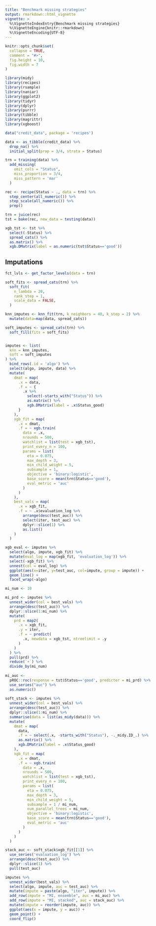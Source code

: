 ```yaml
---
title: "Benchmark missing strategies"
output: rmarkdown::html_vignette
vignette: >
  %\VignetteIndexEntry{Benchmark missing strategies}
  %\VignetteEngine{knitr::rmarkdown}
  %\VignetteEncoding{UTF-8}
---
```


```r

knitr::opts_chunk$set(
  collapse = TRUE,
  comment = "#>",
  fig.height = 10,
  fig.width = 7
)

```

```r

library(midy)
library(recipes)
library(rsample)
library(naniar)
library(ggplot2)
library(tidyr)
library(dplyr)
library(purrr)
library(tibble)
library(magrittr)
library(xgboost)

```

```r

data("credit_data", package = 'recipes')

data <- as_tibble(credit_data) %>% 
  drop_na() %>% 
  initial_split(prop = 3/4, strata = Status)

trn = training(data) %>% 
  add_missing(
    omit_cols = "Status",
    miss_proportion = 3/4,
    miss_pattern = 'mar'
  )

rec <- recipe(Status ~ ., data = trn) %>% 
  step_center(all_numeric()) %>%
  step_scale(all_numeric()) %>% 
  prep()

trn = juice(rec)
tst = bake(rec, new_data = testing(data))

xgb_tst <- tst %>% 
  select(-Status) %>% 
  spread_cats() %>%
  as.matrix() %>% 
  xgb.DMatrix(label = as.numeric(tst$Status=='good'))

```

## Imputations

```r

fct_lvls <- get_factor_levels(data = trn)

soft_fits <- spread_cats(trn) %>% 
  soft_fit(
    n_lambda = 20, 
    rank_step = 1, 
    scale_data = FALSE,
  ) 

knn_imputes <- knn_fit(trn, k_neighbors = 40, k_step = 2) %>% 
  mutate(data=map(data, spread_cats))

soft_imputes <- spread_cats(trn) %>% 
  soft_fill(fits = soft_fits)


imputes <- list(
  knn = knn_imputes,
  soft = soft_imputes
) %>% 
  bind_rows(.id = 'algo') %>% 
  select(algo, impute, data) %>% 
  mutate(
    dmat = map(
      .x = data,
      .f = ~ {
        .x %>% 
          select(-starts_with("Status")) %>% 
          as.matrix() %>% 
          xgb.DMatrix(label = .x$Status_good)
      }
    ),
    xgb_fit = map(
      .x = dmat,
      .f = ~ xgb.train(
        data = .x,
        nrounds = 500,
        watchlist = list(test = xgb_tst),
        print_every_n = 100,
        params = list(
          eta = 0.075, 
          max_depth = 3, 
          min_child_weight = 5, 
          subsample = 1,
          objective = 'binary:logistic',
          base_score = mean(trn$Status=='good'),
          eval_metric = 'auc'
        )
      )
    ),
    best_vals = map(
      .x = xgb_fit, 
      .f = ~ .x$evaluation_log %>% 
        arrange(desc(test_auc)) %>% 
        select(iter, test_auc) %>% 
        dplyr::slice(1) %>% 
        as.list()
    )
  )

xgb_eval <- imputes %>% 
  select(algo, impute, xgb_fit) %>% 
  mutate(eval_log = map(xgb_fit, 'evaluation_log')) %>% 
  select(-xgb_fit) %>% 
  unnest(col = eval_log) %>% 
  ggplot(aes(x=iter, y=test_auc, col=impute, group = impute)) +
  geom_line() + 
  facet_wrap(~algo)


```


```r

mi_num <- 10

mi_prd <- imputes %>% 
  unnest_wider(col = best_vals) %>% 
  arrange(desc(test_auc)) %>% 
  dplyr::slice(1:mi_num) %>% 
  mutate(
    prd = map2(
      .x = xgb_fit, 
      .y = iter, 
      .f = ~ predict(
        .x, newdata = xgb_tst, ntreelimit = .y
      )
    )
  ) %>% 
  pull(prd) %>% 
  reduce(`+`) %>% 
  divide_by(mi_num)
  
mi_auc <-
  pROC::roc(response = tst$Status=='good', predictor = mi_prd) %>% 
  use_series("auc") %>% 
  as.numeric()
  
soft_stack <- imputes %>% 
  unnest_wider(col = best_vals) %>% 
  arrange(desc(test_auc)) %>% 
  dplyr::slice(1:mi_num) %>% 
  summarise(data = list(as_midy(data))) %>% 
  mutate(
    dmat = map(
      data,
      .f = ~ select(.x, -starts_with("Status"), -._midy.ID_.) %>% 
      as.matrix() %>% 
      xgb.DMatrix(label = .x$Status_good) 
    ),
    xgb_fit = map(
      .x = dmat,
      .f = ~ xgb.train(
        data = .x,
        nrounds = 500,
        watchlist = list(test = xgb_tst),
        print_every_n = 100,
        params = list(
          eta = 0.075, 
          max_depth = 3, 
          min_child_weight = 5, 
          subsample = 1 / mi_num,
          num_parallel_trees = mi_num,
          objective = 'binary:logistic',
          base_score = mean(trn$Status=='good'),
          eval_metric = 'auc'
        )
      )
    )
  )

stack_auc <- soft_stack$xgb_fit[[1]] %>% 
  use_series('evaluation_log') %>% 
  arrange(desc(test_auc)) %>% 
  dplyr::slice(1) %>% 
  pull(test_auc)

imputes %>% 
  unnest_wider(best_vals) %>% 
  select(algo, impute, auc = test_auc) %>% 
  mutate(impute = paste(algo, "iter", impute)) %>% 
  add_row(impute = "MI, ensemble", auc = mi_auc) %>% 
  add_row(impute = "MI, stacked", auc = stack_auc) %>% 
  mutate(impute = reorder(impute, auc)) %>% 
  ggplot(aes(x = impute, y = auc)) + 
  geom_point() +
  coord_flip()
    

```

